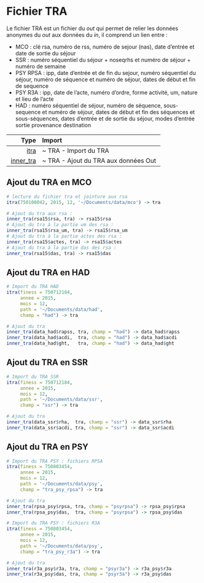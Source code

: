 # Fichier TRA


Le fichier TRA est un fichier du *out* qui permet de relier les données anonymes du *out* aux données du *in*, il comprend un lien entre : 

  - MCO : clé rsa, numéro de rss, numéro de sejour (nas), date d'entrée et date de sortie du séjour
  - SSR : numéro séquentiel du séjour + noseqrhs et numéro de séjour + numéro de semaine
  - PSY RPSA : ipp, date d'entrée et de fin du sejour, numéro séquentiel du séjour, numéro de séquence et numéro de séjour, dates de début et fin de sequence
  - PSY R3A : ipp, date de l'acte, numéro d'ordre, forme activité, um, nature et lieu de l'acte
  - HAD : numéro séquentiel de séjour, numéro de séquence, sous-sequence et numéro de séjour, dates de début et fin des séquences et sous-séquences, dates d'entrée et de sortie du séjour, modes d'entrée sortie provenance destination


| Type     |Import                              |
|---------:|:-----------------------------------|
|[itra](https://github.com/IM-APHP/pmeasyr/tree/master/Rd_md/itra.Rmd)      |~ TRA - Import du TRA               |
|[inner_tra](https://github.com/IM-APHP/pmeasyr/tree/master/Rd_md/inner_tra.Rmd) |~ TRA - Ajout du TRA aux données Out|

## Ajout du TRA en MCO

```r
# lecture du fichier tra et jointure aux rsa
itra(750100042, 2015, 12, '~/Documents/data/mco') -> tra

# Ajout du tra aux rsa :
inner_tra(rsa15$rsa, tra) -> rsa15$rsa
# Ajout du tra à la partie um des rsa :
inner_tra(rsa15$rsa_um, tra) -> rsa15$rsa_um
# Ajout du tra à la partie actes des rsa :
inner_tra(rsa15$actes, tra) -> rsa15$actes
# Ajout du tra à la partie das des rsa :
inner_tra(rsa15$das, tra) -> rsa15$das
```


## Ajout du TRA en HAD

```r
# Import du TRA HAD
itra(finess = 750712184,
     annee = 2015,
     mois = 12,
     path = '~/Documents/data/had', 
     champ = "had") -> tra

# Ajout du tra
inner_tra(data_had$rapss, tra, champ = "had") -> data_had$rapss
inner_tra(data_had$acdi,  tra, champ = "had") -> data_had$acdi
inner_tra(data_had$ght,   tra, champ = "had") -> data_had$ght
```

## Ajout du TRA en SSR

```r
# Import du TRA SSR
itra(finess = 750712184,
     annee = 2015,
     mois = 12,
     path = '~/Documents/data/ssr', 
     champ = "ssr") -> tra

# Ajout du tra
inner_tra(data_ssr$rha,  tra, champ = "ssr") -> data_ssr$rha
inner_tra(data_ssr$acdi, tra, champ = "ssr") -> data_ssr$acdi
```

## Ajout du TRA en PSY

```r
# Import du TRA PSY : fichiers RPSA
itra(finess = 750803454,
     annee = 2015,
     mois = 12,
     path = '~/Documents/data/psy', 
     champ = "tra_psy_rpsa") -> tra

# Ajout du tra
inner_tra(rpsa_psy$rpsa, tra, champ = "psyrpsa") -> rpsa_psy$rpsa
inner_tra(rpsa_psy$das,  tra, champ = "psyrpsa") -> rpsa_psy$das
```


```r
# Import du TRA PSY : fichiers R3A
itra(finess = 750803454,
     annee = 2015,
     mois = 12,
     path = '~/Documents/data/psy', 
     champ = "tra_psy_r3a") -> tra

# Ajout du tra
inner_tra(r3a_psy$r3a, tra, champ = "psyr3a") -> r3a_psy$r3a
inner_tra(r3a_psy$das, tra, champ = "psyr3a") -> r3a_psy$das
```

